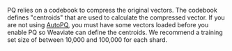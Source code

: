 PQ relies on a codebook to compress the original vectors. The codebook defines "centroids" that are used to calculate the compressed vector. If you are not using [AutoPQ](/developers/weaviate/configuration/compression/pq-compression#configure-autopq), you must have some vectors loaded before you enable PQ so Weaviate can define the centroids. We recommend a training set size of between 10,000 and 100,000 for each shard.
